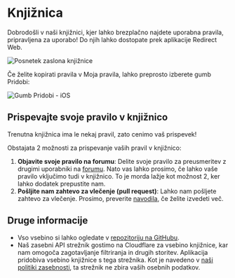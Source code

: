 # Knjižnica

Dobrodošli v naši knjižnici, kjer lahko brezplačno najdete uporabna pravila, pripravljena za uporabo! Do njih lahko dostopate prek aplikacije Redirect Web.

![Posnetek zaslona knjižnice](/img/library-screenshot.webp)

Če želite kopirati pravila v Moja pravila, lahko preprosto izberete gumb Pridobi:

![Gumb Pridobi - iOS](/img/library-get-button-ios.gif)

## Prispevajte svoje pravilo v knjižnico

Trenutna knjižnica ima le nekaj pravil, zato cenimo vaš prispevek!

Obstajata 2 možnosti za prispevanje vaših pravil v knjižnico:

1. **Objavite svoje pravilo na forumu**: Delite svoje pravilo za preusmeritev z drugimi uporabniki na [forumu](https://github.com/mshibanami/redirect-web/discussions/categories/redirect-rules). Nato vas lahko prosimo, če lahko vaše pravilo vključimo tudi v knjižnico. To je morda lažje kot možnost 2, ker lahko dodatek prepustite nam.
2. **Pošljite nam zahtevo za vlečenje (pull request)**: Lahko nam pošljete zahtevo za vlečenje. Prosimo, preverite [navodila](https://github.com/mshibanami/redirect-web/tree/main/library), če želite izvedeti več.

## Druge informacije

- Vso vsebino si lahko ogledate v [repozitoriju na GitHubu](https://github.com/mshibanami/redirect-web/tree/main/library).
- Naš zasebni API strežnik gostimo na Cloudflare za vsebino knjižnice, kar nam omogoča zagotavljanje filtriranja in drugih storitev. Aplikacija pridobiva vsebino knjižnice s tega strežnika. Kot je navedeno v [naši politiki zasebnosti](/privacy-policy.mdx), ta strežnik ne zbira vaših osebnih podatkov.
